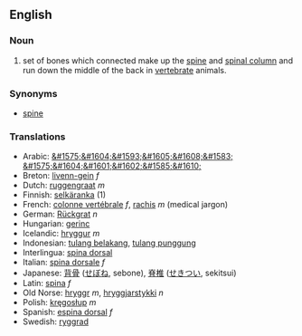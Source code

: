 ==English==
===Noun===
#set of bones which connected make up the [[spine]] and [[spinal column]] and run down the middle of the back in [[vertebrate]] animals.
===Synonyms===
*[[spine]]
===Translations===
*Arabic: [[&#1575;&#1604;&#1593;&#1605;&#1608;&#1583; &#1575;&#1604;&#1601;&#1602;&#1585;&#1610;]]
*Breton: [[livenn-gein]] ''f''
*Dutch: [[ruggengraat]] ''m''
*Finnish: [[selkäranka]] (1)
*French: [[colonne vertébrale]] ''f'', [[rachis]] ''m'' (medical jargon)
*German: [[Rückgrat]] ''n''
*Hungarian: [[gerinc]]
*Icelandic: [[hryggur]] ''m''
*Indonesian: [[tulang belakang]], [[tulang punggung]]
*Interlingua: [[spina dorsal]]
*Italian: [[spina dorsale]] ''f''
*Japanese: [[背骨]] ([[せぼね]], sebone), [[脊椎]] ([[せきつい]], sekitsui)
*Latin: [[spina]] ''f''
*Old Norse: [[hryggr]] ''m'', [[hryggjarstykki]] ''n''
*Polish: [[kręgosłup]] ''m''
*Spanish: [[espina dorsal]] ''f''
*Swedish: [[ryggrad]]